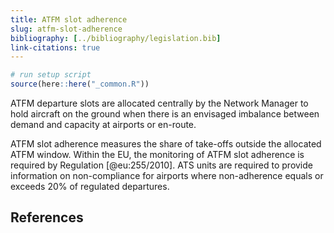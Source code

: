 ```yaml
---
title: ATFM slot adherence
slug: atfm-slot-adherence
bibliography: [../bibliography/legislation.bib]
link-citations: true
---
```

```r
# run setup script
source(here::here("_common.R"))
```


ATFM departure slots are allocated centrally by the Network Manager to hold aircraft on the ground when there is an envisaged imbalance between demand and capacity at airports or en-route. 

ATFM slot adherence measures the share of take-offs outside the allocated ATFM window. Within the EU, the monitoring of ATFM slot adherence is required by Regulation [@eu:255/2010]. ATS units are required to provide information on non-compliance for airports where non-adherence equals or exceeds 20% of regulated departures.

## References
